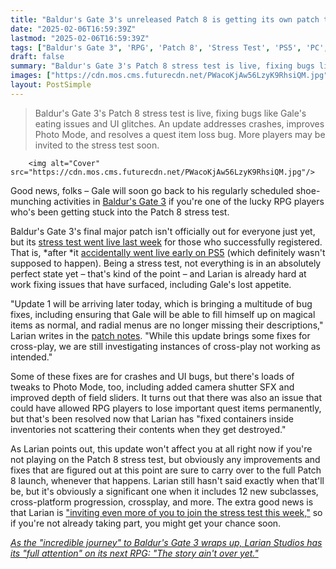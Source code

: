 ```yaml
---
title: "Baldur's Gate 3's unreleased Patch 8 is getting its own patch today, because Mystra forbid Gale goes another day without eating magic shoes"
date: "2025-02-06T16:59:39Z"
lastmod: "2025-02-06T16:59:39Z"
tags: ["Baldur's Gate 3", 'RPG', 'Patch 8', 'Stress Test', 'PS5', 'PC', 'Bug Fixes', 'Cross-play']
draft: false
summary: "Baldur's Gate 3's Patch 8 stress test is live, fixing bugs like Gale's eating issues and UI glitches.  An update addresses crashes, improves Photo Mode, and resolves a quest item loss bug.  More players may be invited to the stress test soon."
images: ["https://cdn.mos.cms.futurecdn.net/PWacoKjAw56LzyK9RhsiQM.jpg"]
layout: PostSimple
---
```

> Baldur's Gate 3's Patch 8 stress test is live, fixing bugs like Gale's eating issues and UI glitches.  An update addresses crashes, improves Photo Mode, and resolves a quest item loss bug.  More players may be invited to the stress test soon.


        <img alt="Cover" src="https://cdn.mos.cms.futurecdn.net/PWacoKjAw56LzyK9RhsiQM.jpg"/>
        
Good news, folks – Gale will soon go back to his regularly scheduled shoe-munching activities in [Baldur's Gate 3](https://www.gamesradar.com/baldurs-gate-3-guide/) if you're one of the lucky RPG players who's been getting stuck into the Patch 8 stress test.

Baldur's Gate 3's final major patch isn't officially out for everyone just yet, but its [stress test went live last week](https://www.gamesradar.com/games/rpg/baldurs-gate-3s-patch-8-stress-test-is-here-for-real-after-its-accidental-early-ps5-launch-but-larian-asks-that-you-please-dont-use-photo-mode-for-bug-reports/) for those who successfully registered. That is, *after *it [accidentally went live early on PS5](https://www.gamesradar.com/games/baldur-s-gate/larian-doesnt-know-whats-going-on-but-baldurs-gate-3-patch-8-has-come-early-for-ps5-players-hows-your-monday-going/) (which definitely wasn't supposed to happen). Being a stress test, not everything is in an absolutely perfect state yet – that's kind of the point – and Larian is already hard at work fixing issues that have surfaced, including Gale's lost appetite.

"Update 1 will be arriving later today, which is bringing a multitude of bug fixes, including ensuring that Gale will be able to fill himself up on magical items as normal, and radial menus are no longer missing their descriptions," Larian writes in the [patch notes](https://baldursgate3.game/news/stress-test-update-1_135). "While this update brings some fixes for cross-play, we are still investigating instances of cross-play not working as intended."

Some of these fixes are for crashes and UI bugs, but there's loads of tweaks to Photo Mode, too, including added camera shutter SFX and improved depth of field sliders. It turns out that there was also an issue that could have allowed RPG players to lose important quest items permanently, but that's been resolved now that Larian has "fixed containers inside inventories not scattering their contents when they get destroyed."

As Larian points out, this update won't affect you at all right now if you're not playing on the Patch 8 stress test, but obviously any improvements and fixes that are figured out at this point are sure to carry over to the full Patch 8 launch, whenever that happens. Larian still hasn't said exactly when that'll be, but it's obviously a significant one when it includes 12 new subclasses, cross-platform progression, crossplay, and more. The extra good news is that Larian is ["inviting even more of you to join the stress test this week,"](https://x.com/larianstudios/status/1887515879677592003) so if you're not already taking part, you might get your chance soon.

[<em>As the "incredible journey" to Baldur's Gate 3 wraps up, Larian Studios has its "full attention" on its next RPG: "The story ain't over yet."</em>](https://www.gamesradar.com/games/baldur-s-gate/as-the-incredible-journey-to-baldurs-gate-3-wraps-up-larian-studios-has-its-full-attention-on-its-next-rpg-the-story-aint-over-yet/)
        
